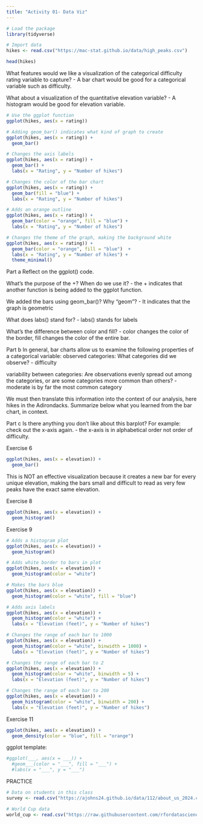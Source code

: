 ```yaml
---
title: "Activity 01- Data Viz"
---
```


```r
# Load the package
library(tidyverse)

# Import data
hikes <- read.csv("https://mac-stat.github.io/data/high_peaks.csv")
```

```r
head(hikes)
```

What features would we like a visualization of the categorical difficulty rating variable to capture?
- A bar chart would be good for a categorical variable such as difficulty.

What about a visualization of the quantitative elevation variable?
- A histogram would be good for elevation variable.


```r
# Use the ggplot function
ggplot(hikes, aes(x = rating))

# Adding geom_bar() indicates what kind of graph to create
ggplot(hikes, aes(x = rating)) +
  geom_bar()

# Changes the axis labels
ggplot(hikes, aes(x = rating)) +
  geom_bar() +
  labs(x = "Rating", y = "Number of hikes")

# Changes the color of the bar chart
ggplot(hikes, aes(x = rating)) +
  geom_bar(fill = "blue") +
  labs(x = "Rating", y = "Number of hikes")

# Adds an orange outline
ggplot(hikes, aes(x = rating)) +
  geom_bar(color = "orange", fill = "blue") +
  labs(x = "Rating", y = "Number of hikes")

# Changes the theme of the graph, making the background white
ggplot(hikes, aes(x = rating)) +
  geom_bar(color = "orange", fill = "blue")  +
  labs(x = "Rating", y = "Number of hikes") +
  theme_minimal()
```

Part a
Reflect on the ggplot() code.

What’s the purpose of the +? When do we use it?
- the + indicates that another function is being added to the ggplot function.

We added the bars using geom_bar()? Why “geom”?
- It indicates that the graph is geometric

What does labs() stand for?
- labs() stands for labels

What’s the difference between color and fill?
- color changes the color of the border, fill changes the color of the entire bar.

Part b
In general, bar charts allow us to examine the following properties of a categorical variable:
observed categories: What categories did we observe?
- difficulty

variability between categories: Are observations evenly spread out among the categories, or are some categories more common than others?
- moderate is by far the most common category

We must then translate this information into the context of our analysis, here hikes in the Adirondacks. Summarize below what you learned from the bar chart, in context.

Part c
Is there anything you don’t like about this barplot? For example: check out the x-axis again.
- the x-axis is in alphabetical order not order of difficulty.


Exercise 6
```r
ggplot(hikes, aes(x = elevation)) +
  geom_bar()
```
This is NOT an effective visualization because it creates a new bar for every unique elevation, making the bars small and difficult to read as very few peaks have the exact same elevation.

Exercise 8
```r
ggplot(hikes, aes(x = elevation)) +
  geom_histogram()
```
Exercise 9
```r
# Adds a histogram plot
ggplot(hikes, aes(x = elevation)) +
  geom_histogram()

# Adds white border to bars in plot
ggplot(hikes, aes(x = elevation)) +
  geom_histogram(color = "white") 

# Makes the bars blue
ggplot(hikes, aes(x = elevation)) +
  geom_histogram(color = "white", fill = "blue") 

# Adds axis labels
ggplot(hikes, aes(x = elevation)) +
  geom_histogram(color = "white") +
  labs(x = "Elevation (feet)", y = "Number of hikes")

# Changes the range of each bar to 1000
ggplot(hikes, aes(x = elevation)) +
  geom_histogram(color = "white", binwidth = 1000) +
  labs(x = "Elevation (feet)", y = "Number of hikes")

# Changes the range of each bar to 2
ggplot(hikes, aes(x = elevation)) +
  geom_histogram(color = "white", binwidth = 5) +
  labs(x = "Elevation (feet)", y = "Number of hikes")

# Changes the range of each bar to 200
ggplot(hikes, aes(x = elevation)) +
  geom_histogram(color = "white", binwidth = 200) +
  labs(x = "Elevation (feet)", y = "Number of hikes")
```

Exercise 11
```r
ggplot(hikes, aes(x = elevation)) +
  geom_density(color = "blue", fill = "orange")
```

ggplot template:
```r
#ggplot(___, aes(x = ___)) + 
  #geom___(color = "___", fill = "___") + 
  #labs(x = "___", y = "___")
```


PRACTICE
```r
# Data on students in this class
survey <- read.csv("https://ajohns24.github.io/data/112/about_us_2024.csv")

# World Cup data
world_cup <- read.csv("https://raw.githubusercontent.com/rfordatascience/tidytuesday/master/data/2022/2022-11-29/worldcups.csv")
```

```r

```


